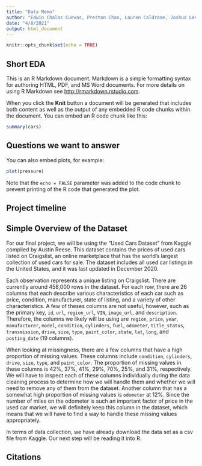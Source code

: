 ```yaml
---
title: "Data Memo"
author: "Edwin Chalas Cuevas, Preston Chan, Lauren Caldrone, Joshua Levitas"
date: "4/8/2021"
output: html_document
---
```


```r
knitr::opts_chunk$set(echo = TRUE)
```

## Short EDA

This is an R Markdown document. Markdown is a simple formatting syntax for authoring HTML, PDF, and MS Word documents. For more details on using R Markdown see <http://rmarkdown.rstudio.com>.

When you click the **Knit** button a document will be generated that includes both content as well as the output of any embedded R code chunks within the document. You can embed an R code chunk like this:

```r
summary(cars)
```

## Questions we want to answer

You can also embed plots, for example:

```r
plot(pressure)
```

Note that the `echo = FALSE` parameter was added to the code chunk to prevent printing of the R code that generated the plot.

## Project timeline

## Simple Overview of the Dataset

For our final project, we will be using the "Used Cars Dataset" from Kaggle compiled by Austin Reese. This dataset contains the prices of used cars listed on Craigslist, an online marketplace that has the world's largest collection of used cars for sale. The dataset includes all used car listings in the United States, and it was last updated in December 2020.

Each observation represents a unique listing on Craigslist. There are currently around 458,000 rows in the dataset. For each row, there are 26 columns that each describe various characteristics of each car such as price, condition, manufacturer, state of listing, and a variety of other characteristics. A few of theses columns are not useful, however, such as the primary key, `id`, `url`, `region_url`, `VIN`, `image_url`, and `description`. Therefore, the columns we likely will be using are `region`, `price`, `year`, `manufacturer`, `model`, `condition`, `cylinders`, `fuel`, `odometer`, `title_status`, `transmission`, `drive`, `size`, `type`, `paint_color`, `state`, `lat`, `long`, and `posting_date` (19 columns).

When looking at missingness, there are a few columns that have a high proportion of missing values. These columns include `condition`, `cylinders`, `drive`, `size`, `type`, and `paint_color`. The proportion of missing values in these columns is 42%, 37%, 41%, 29%, 70%, 25%, and 31%, respectively. We will have to inspect each of these columns individually during the data cleaning process to determine how we will handle them and whether we will need to remove any of them from the dataset. Another column that has a somewhat high proportion of missing values is `odometer` at 12%. Since the number of miles on the odometer is such an important factor of price in the used car market, we will definitely keep this column in the dataset, which means that we will have to find a way to handle these missing values appropriately.

In terms of data collection, we have already download the data set as a csv file from Kaggle. Our next step will be reading it into R.

## Citations
